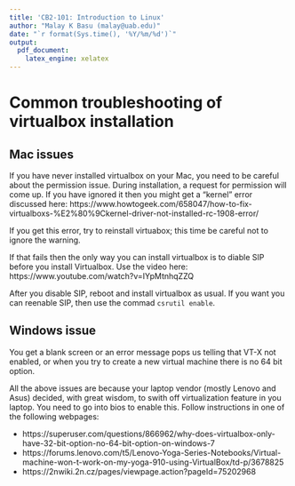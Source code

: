 ```yaml
---
title: 'CB2-101: Introduction to Linux'
author: "Malay K Basu (malay@uab.edu)"
date: "`r format(Sys.time(), '%Y/%m/%d')`"
output:
  pdf_document:
    latex_engine: xelatex
---
```


# Common troubleshooting of virtualbox installation

## Mac issues

If you have never installed virtualbox on your Mac, you need to be careful about the permission issue. During installation, a request for permission will come up. If you have ignored it then you might get a "kernel" error discussed here: https://www.howtogeek.com/658047/how-to-fix-virtualboxs-%E2%80%9Ckernel-driver-not-installed-rc-1908-error/

If you get this error, try to reinstall virtuabox; this time be careful not to ignore the warning. 

If that fails then the only way you can install virtualbox is to diable SIP before you install Virtualbox. Use the video here: https://www.youtube.com/watch?v=IYpMtnhqZZQ

After you disable SIP, reboot and install virtualbox as usual. If you want you can reenable SIP, then use the commad `csrutil enable`.

## Windows issue
You get a blank screen or an error message pops us telling that VT-X not enabled, or when you try to create a new virtual machine there is no 64 bit option. 

All the above issues are because your laptop vendor (mostly Lenovo and Asus) decided, with great wisdom, to swith off virtualization feature in you laptop. You need to go into bios to enable this. Follow instructions in one of the following webpages:

- https://superuser.com/questions/866962/why-does-virtualbox-only-have-32-bit-option-no-64-bit-option-on-windows-7
- https://forums.lenovo.com/t5/Lenovo-Yoga-Series-Notebooks/Virtual-machine-won-t-work-on-my-yoga-910-using-VirtualBox/td-p/3678825
- https://2nwiki.2n.cz/pages/viewpage.action?pageId=75202968